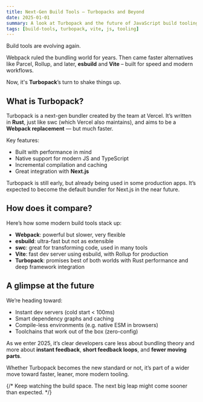 ```yaml
---
title: Next-Gen Build Tools – Turbopacks and Beyond
date: 2025-01-01
summary: A look at Turbopack and the future of JavaScript build tooling in 2025.
tags: [build-tools, turbopack, vite, js, tooling]
---
```


Build tools are evolving again.

Webpack ruled the bundling world for years. Then came faster alternatives like Parcel, Rollup, and later, **esbuild** and **Vite** – built for speed and modern workflows.

Now, it's **Turbopack**’s turn to shake things up.

## What is Turbopack?

Turbopack is a next-gen bundler created by the team at Vercel. It’s written in **Rust**, just like swc (which Vercel also maintains), and aims to be a **Webpack replacement** — but much faster.

Key features:

- Built with performance in mind
- Native support for modern JS and TypeScript
- Incremental compilation and caching
- Great integration with **Next.js**

Turbopack is still early, but already being used in some production apps. It’s expected to become the default bundler for Next.js in the near future.

## How does it compare?

Here’s how some modern build tools stack up:

- **Webpack**: powerful but slower, very flexible
- **esbuild**: ultra-fast but not as extensible
- **swc**: great for transforming code, used in many tools
- **Vite**: fast dev server using esbuild, with Rollup for production
- **Turbopack**: promises best of both worlds with Rust performance and deep framework integration

## A glimpse at the future

We’re heading toward:

- Instant dev servers (cold start < 100ms)
- Smart dependency graphs and caching
- Compile-less environments (e.g. native ESM in browsers)
- Toolchains that work out of the box (zero-config)

As we enter 2025, it’s clear developers care less about bundling theory and more about **instant feedback**, **short feedback loops**, and **fewer moving parts**.

Whether Turbopack becomes the new standard or not, it’s part of a wider move toward faster, leaner, more modern tooling.

{/* Keep watching the build space. The next big leap might come sooner than expected. */}
